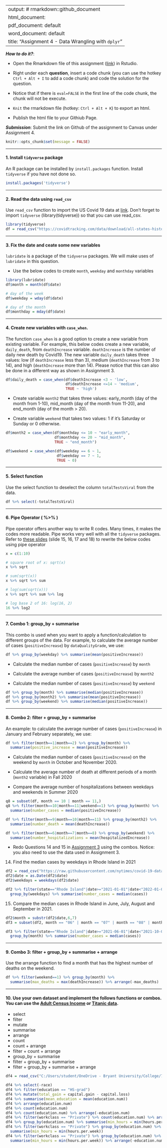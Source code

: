 
---
output: # rmarkdown::github_document
  html_document:
  pdf_document: default
  word_document: default
title: "Assignment 4 - Data Wrangling with `dplyr`"
---

***How to do it?***: 

- Open the Rmarkdown file of this assignment ([link](assignment4.Rmd)) in Rstudio. 

- Right under each **question**, insert  a code chunk (you can use the hotkey `Ctrl + Alt + I` to add a code chunk) and code the solution for the question. 

- Notice that if there is `eval=FALSE` in the first line of the code chunk, the chunk will not be execute.

- `Knit` the rmarkdown file (hotkey: `Ctrl + Alt + K`) to export an html.  

-  Publish the html file to your Githiub Page. 

***Submission***: Submit the link on Github of the assignment to Canvas under Assignment 4. 

```r
knitr::opts_chunk$set(message = FALSE)
```

-------

#### 1. Install `tidyverse` package

An R package can be installed by `install.packages` function. Install `tidyverse` if you have not done so. 

```r
install.packages('tidyverse')
```

-------

#### 2. Read the data using `read_csv`

Use `read_csv` function to import the US Covid 19 data at [link](https://covidtracking.com/data/download/all-states-history.csv).  Don't forget to import `tidyverse` (library(tidyverse)) so that you can use read_csv. 

```r
library(tidyverse)
df = read_csv("https://covidtracking.com/data/download/all-states-history.csv")
```

-------

#### 3.  Fix the date and ceate some new variables

`lubridate` is a package of the `tidyverse` packages.  We will make uses of `lubridate` in this question.

- Use the below codes to create `month`, `weekday` and `monthday` variables

```r
library(lubridate)
df$month = month(df$date)

# day of the week
df$weekday = wday(df$date)

# day of the month
df$monthday = mday(df$date)
```

-------

#### 4. Create new variables with `case_when`. 

The function `case_when` is a good option to create a new variable from existing variable.  For example, this below codes create a new variable, `daily_death`, from `deathIncrease` variable.  `deathIncrease` is the number of daily new death by Covid19.  The new variable `daily_death` takes three values:  low (if `deathIncrease` less than 3), medium (`deathIncrease` from 3 to 14), and high (`deathIncrease` more than 14).  Please notice that this can also be done in a different way as shown in Assignment 3. 

```r
df$daily_death = case_when(df$deathIncrease <3 ~ 'low',
                           df$deathIncrease <=14 ~ 'medium',
                           TRUE ~ 'high')
```

- Create variable `month2` that takes three values: early_month (day of the month from 1-10), mid_month (day of the month from 11-20), and end_month (day of the month > 20).

- Create variable `weekend` that takes two values:  1 if it's Saturday or Sunday or 0 otherwise. 

```r
df$month2 = case_when(df$monthday <= 10 ~ "early_month",
                      df$monthday <= 20 ~ "mid_month",
                      TRUE ~ "end_month")

df$weekend = case_when(df$weekday == 6 ~ 1,
                       df$weekday == 7 ~ 1,
                       TRUE ~ 0)
```

-------

#### 5. Select function

Use the select function to deselect the column `totalTestsViral` from the data.

```r
df %>% select(-totalTestsViral)
```

-------

#### 6. Pipe Operator ( %>% )

Pipe operator offers another way to write R codes. Many times, it makes the codes more readable.  Pipe works very well with all the `tidyverse` packages. Refer to [these slides](../slides/4_dplyr.html#15) (slide 15, 16, 17 and 18) to rewrite the below codes using pipe operator

```r
x = c(1:10)

# square root of x: sqrt(x)
x %>% sqrt

# sum(sqrt(x))
x %>% sqrt %>% sum

# log(sum(sqrt(x)))
x %>% sqrt %>% sum %>% log

# log base 2 of 16: log(16, 2)
16 %>% log2
```

-------

#### 7. Combo 1: group_by + summarise

This combo is used when you want to apply a function/calculation to different groups of the data. For example, to calculate the average number of cases (`positiveIncrease`) by `dataQualityGrade`, we use:

```r
df %>% group_by(weekday) %>% summarise(mean(positiveIncrease))
```

- Calculate the median number of cases (`positiveIncrease`) by `month`

- Calculate the average number of cases (`positiveIncrease`) by `month2`

- Calculate the median number of cases (`positiveIncrease`) by `weekend`

```r
df %>% group_by(month) %>% summarise(median(positiveIncrease))
df %>% group_by(month2) %>% summarise(mean(positiveIncrease))
df %>% group_by(weekend) %>% summarise(median(positiveIncrease))
```

-------

#### 8. Combo 2: filter + group_by + summarise

An example: to calculate the average number of cases (`positiveIncrease`) in January and February separately, we use:

```r
df %>% filter(month==1|month==2) %>% group_by(month) %>% 
  summarise(positive_increase = mean(positiveIncrease))
```

- Calculate the median number of cases (`positiveIncrease`) on the weekend by `month` in October and November 2020. 

- Calculate the average number of death at different periods of a month (`month2` variable) in Fall 2020

- Compare the average number of hospitalizations between weekdays and weekends in Summer 2020

```r
q8 = subset(df, month == 10 | month == 11,)
q8 %>% filter(month==10|month==11|weekend==1) %>% group_by(month) %>% 
  summarise(number_cases = median(positiveIncrease))

df %>% filter(month==9|month==10|month==11) %>% group_by(month2) %>% 
  summarise(number_death = mean(deathIncrease))

df %>% filter(month==6|month==7|month==8) %>% group_by(weekend) %>% 
  summarise(number_hospitalizations = mean(hospitalizedIncrease))
```

- Redo Questions 14 and 15 in [Assignment 3](assignment3.html) using the combos.  Notice:  you also need to use the data used in Assignment 3.  

14. Find the median cases by weekdays in Rhode Island in 2021 

```r
df2 = read_csv("https://raw.githubusercontent.com/nytimes/covid-19-data/master/us-states.csv")
df2$date = as.Date(df2$date)
df2$weekdays = weekdays(df2$date)

df2 %>% filter(state=="Rhode Island"|date>="2021-01-01"|date<"2022-01-01") %>% 
  group_by(weekdays) %>% summarise(number_cases = median(cases))
```

15. Compare the median cases in Rhode Island in June, July, August and September in 2021.

```r
df2$month = substr(df2$date,6,7)
df3 = subset(df2, month == "06" | month == "07" | month == "08" | month == "09", select=c(date,state,fips,cases,deaths,month))

df3 %>% filter(state=="Rhode Island"|date>="2021-06-01"|date<"2021-10-01") %>% 
  group_by(month) %>% summarise(number_cases = median(cases))
```

-------

#### 9. Combo 3: filter + group_by + summarise + arrange

Use the arrange function to find a month that has the highest number of deaths on the weekend. 

```r
df %>% filter(weekend==1) %>% group_by(month) %>% 
  summarise(max_deaths = max(deathIncrease)) %>% arrange(-max_deaths)
```

-------

#### 10. Use your own dataset and implement the follows functions or combos. You can use the [Adult Census Income](../data/adult_census.csv) or [Titanic data](../data/titanic.csv). 

- select
- filter
- mutate
- summarise
- arrange
- count
- count + arrange
- filter + count + arrange
- group_by + summarise
- filter + group_by + summarise
- filter + group_by + summarise + arrange

```r
df4 = read_csv("C:/Users/student/OneDrive - Bryant University/College/7th Semester/R/adult_census.csv")

df4 %>% select(-race)
df4 %>% filter(education == "HS-grad")
df4 %>% mutate(total_gain = capital.gain - capital.loss)
df4 %>% summarise(mean_education = mean(education.num))
df4 %>% arrange(education.num)
df4 %>% count(education.num)
df4 %>% count(education.num) %>% arrange(-education.num)
df4 %>% filter(workclass == "Private") %>% count(education.num) %>% arrange(-education.num)
df4 %>% group_by(education.num) %>% summarise(min_hours = min(hours.per.week))
df4 %>% filter(workclass == "Private") %>% group_by(education.num) %>% 
  summarise(min_hours = min(hours.per.week))
df4 %>% filter(workclass == "Private") %>% group_by(education.num) %>% 
  summarise(min_hours = min(hours.per.week)) %>% arrange(-education.num)
```

